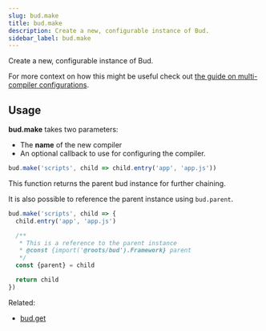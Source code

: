 ```yaml
---
slug: bud.make
title: bud.make
description: Create a new, configurable instance of Bud.
sidebar_label: bud.make
---
```


Create a new, configurable instance of Bud.

For more context on how this might be useful check out [the guide on multi-compiler configurations](/guides/advanced/multi-compiler).

## Usage

**bud.make** takes two parameters:

- The **name** of the new compiler
- An optional callback to use for configuring the compiler.

```js
bud.make('scripts', child => child.entry('app', 'app.js'))
```

This function returns the parent bud instance for further chaining. 

It is also possible to reference the parent instance using `bud.parent`.

```js
bud.make('scripts', child => {
  child.entry('app', 'app.js')

  /**
   * This is a reference to the parent instance
   * @const {import('@roots/bud').Framework} parent
   */
  const {parent} = child

  return child
})
```

Related:

- [bud.get](/docs/bud.get)
